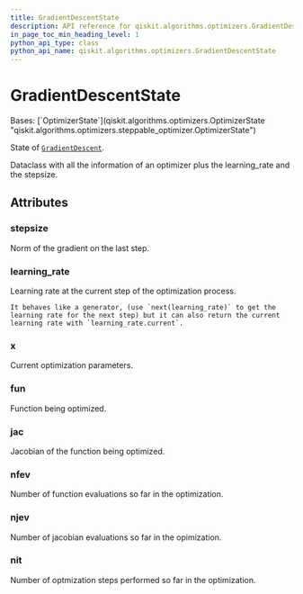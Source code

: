 ```yaml
---
title: GradientDescentState
description: API reference for qiskit.algorithms.optimizers.GradientDescentState
in_page_toc_min_heading_level: 1
python_api_type: class
python_api_name: qiskit.algorithms.optimizers.GradientDescentState
---
```


# GradientDescentState

<Class id="qiskit.algorithms.optimizers.GradientDescentState" github="https://github.com/qiskit/qiskit/tree/stable/0.25/qiskit/algorithms/optimizers/gradient_descent.py" signature="qiskit.algorithms.optimizers.GradientDescentState(x, fun, jac, nfev, njev, nit, stepsize, learning_rate)">
  Bases: [`OptimizerState`](qiskit.algorithms.optimizers.OptimizerState "qiskit.algorithms.optimizers.steppable_optimizer.OptimizerState")

  State of [`GradientDescent`](qiskit.algorithms.optimizers.GradientDescent "qiskit.algorithms.optimizers.GradientDescent").

  Dataclass with all the information of an optimizer plus the learning\_rate and the stepsize.

  ## Attributes

  ### stepsize

  <Attribute id="qiskit.algorithms.optimizers.GradientDescentState.stepsize" name="stepsize" attributeTypeHint="float | None">
    Norm of the gradient on the last step.
  </Attribute>

  ### learning\_rate

  <Attribute id="qiskit.algorithms.optimizers.GradientDescentState.learning_rate" name="learning_rate" attributeTypeHint="LearningRate">
    Learning rate at the current step of the optimization process.

    It behaves like a generator, (use `next(learning_rate)` to get the learning rate for the next step) but it can also return the current learning rate with `learning_rate.current`.
  </Attribute>

  ### x

  <Attribute id="qiskit.algorithms.optimizers.GradientDescentState.x" name="x" attributeTypeHint="POINT">
    Current optimization parameters.
  </Attribute>

  ### fun

  <Attribute id="qiskit.algorithms.optimizers.GradientDescentState.fun" name="fun" attributeTypeHint="Callable[[POINT], float] | None">
    Function being optimized.
  </Attribute>

  ### jac

  <Attribute id="qiskit.algorithms.optimizers.GradientDescentState.jac" name="jac" attributeTypeHint="Callable[[POINT], POINT] | None">
    Jacobian of the function being optimized.
  </Attribute>

  ### nfev

  <Attribute id="qiskit.algorithms.optimizers.GradientDescentState.nfev" name="nfev" attributeTypeHint="int | None">
    Number of function evaluations so far in the optimization.
  </Attribute>

  ### njev

  <Attribute id="qiskit.algorithms.optimizers.GradientDescentState.njev" name="njev" attributeTypeHint="int | None">
    Number of jacobian evaluations so far in the opimization.
  </Attribute>

  ### nit

  <Attribute id="qiskit.algorithms.optimizers.GradientDescentState.nit" name="nit" attributeTypeHint="int | None">
    Number of optmization steps performed so far in the optimization.
  </Attribute>
</Class>

